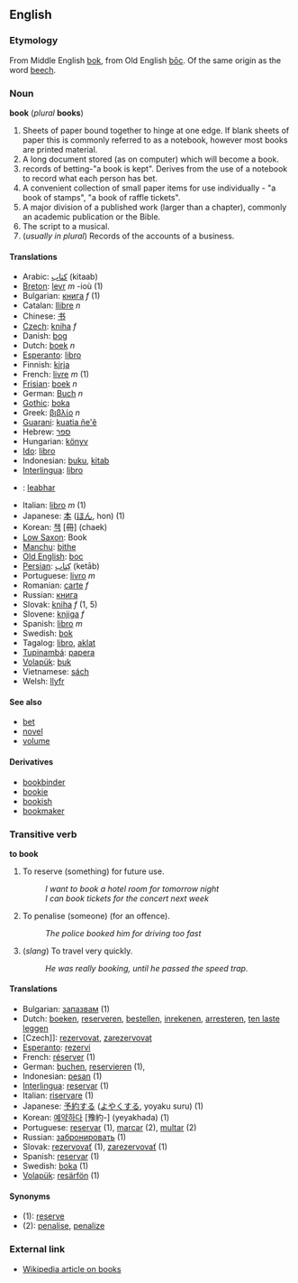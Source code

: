 ==English==
===Etymology===
From Middle English [[bok]], from Old English [[boc|bōc]]. Of the same origin as the word [[beech]].
<!--From Old Saxon via Anglo-Saxon ''bece''. In modern [[Low Saxon]], ''Book'' means both "book" and "beech".-->
===Noun===
'''book''' (''plural'' '''books''')

# Sheets of paper bound together to hinge at one edge. If blank sheets of paper this is commonly referred to as a notebook, however most books are printed material.
# A long document stored (as on computer) which will become a book.
# records of betting-"a book is kept". Derives from the use of a notebook to record what each person has bet.
# A convenient collection of small paper items for use individually - "a book of stamps", "a book of raffle tickets".
# A major division of a published work (larger than a chapter), commonly an academic publication or the Bible.
# The script to a musical.
# (''usually in plural'') Records of the accounts of a business.

====Translations====
*Arabic: [[كتاب]] (kitaab)
*[[Breton]]: [[levr]] ''m'' -ioù (1)
*Bulgarian: [[книга]] ''f'' (1)
*Catalan: [[llibre]] ''n''
*Chinese: [[书]]
*[[Czech]]: [[kniha]] ''f''
*Danish: [[bog#Danish|bog]]
*Dutch: [[boek]] ''n''
*[[Esperanto]]: [[libro]]
*Finnish: [[kirja]]
*French: [[livre]]  ''m'' (1)
*[[Frisian]]: [[boek]] ''n''
*German: [[Buch]] ''n''
*[[Gothic]]: [[boka]]
*Greek: [[βιβλίο]] ''n''
*[[Guarani]]: [[kuatia ñe'ẽ]]
*Hebrew: [[ספר]]
*Hungarian: [[könyv]]
*[[Ido]]: [[libro]]
*Indonesian: [[buku]], [[kitab]]
*[[Interlingua]]: [[libro]]
*{{ga}}: [[leabhar]]
*Italian: [[libro]] ''m'' (1)
*Japanese: [[本]] ([[ほん]], hon) (1)
*Korean: [[책]] [冊] (chaek)
*[[Low Saxon]]: Book
*[[Manchu]]: [[bithe]]
*[[Old English]]: [[boc]]
*[[Persian]]: [[كِتاب]] (ketāb)
*Portuguese: [[livro]] ''m''
*Romanian: [[carte]] ''f''
*Russian: [[книга]]
*Slovak: [[kniha]] ''f'' (1, 5)
*Slovene: [[knjiga]] ''f''
*Spanish: [[libro]] ''m''
*Swedish: [[bok]]
*Tagalog: [[libro]], [[aklat]]
*[[Tupinambá]]: [[papera]]
*[[Volapük]]: [[buk]]
*Vietnamese: [[sách]]
*Welsh: [[llyfr]]

====See also====
*[[bet]]
*[[novel]]
*[[volume]]

====Derivatives====
*[[bookbinder]]
*[[bookie]]
*[[bookish]]
*[[bookmaker]]

===Transitive verb===
'''to book'''

# To reserve (something) for future use.
#:''I want to book a hotel room for tomorrow night''
#:''I can book tickets for the concert next week''
# To penalise (someone) (for an offence).
#:''The police booked him for driving too fast''
#(''slang'') To travel very quickly.
#:''He was really booking, until he passed the speed trap.''

====Translations====
*Bulgarian: [[запазвам]] (1)
*Dutch: [[boeken]], [[reserveren]], [[bestellen]], [[inrekenen]], [[arresteren]], [[ten laste leggen]]
*[Czech]]: [[rezervovat]], [[zarezervovat]]
*[[Esperanto]]: [[rezervi]]
*French: [[réserver]] (1)
*German: [[buchen]], [[reservieren]] (1), 
*Indonesian: [[pesan]] (1)
*[[Interlingua]]: [[reservar]] (1)
*Italian: [[riservare]] (1)
*Japanese: [[予約]]する ([[よやく]]する, yoyaku suru) (1)
*Korean: [[예약하다]] [豫約-] (yeyakhada) (1)
*Portuguese: [[reservar]] (1), [[marcar]] (2), [[multar]] (2)
*Russian: [[забронировать]] (1)
*Slovak: [[rezervovať]] (1), [[zarezervovať]] (1)
*Spanish: [[reservar]] (1)
*Swedish: [[boka]] (1)
*[[Volapük]]: [[resärfön]] (1)

====Synonyms====
*(1): [[reserve]]
*(2): [[penalise]], [[penalize]]

===External link===
*[[w:book|Wikipedia article on books]]